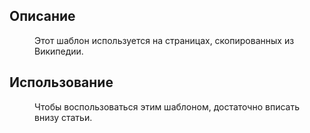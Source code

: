 ==Описание==
:Этот шаблон используется на страницах, скопированных из Википедии.
==Использование==
:Чтобы воспользоваться этим шаблоном, достаточно вписать <code>{{t|Википедия|имя страницы в Википедии или опустить, если совпадают}}</code> внизу статьи.

<includeonly>[[Категория:Основные шаблоны|{{PAGENAME}}]]</includeonly><noinclude>[[Категория:Документация шаблонов|{{PAGENAME}}]]</noinclude>